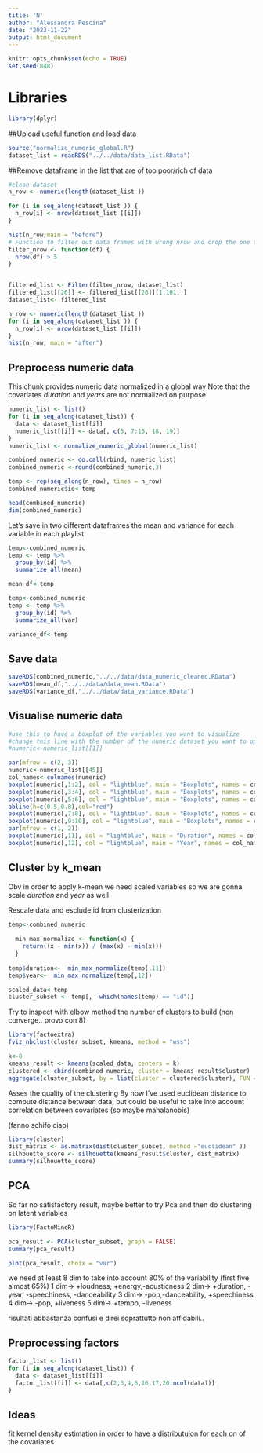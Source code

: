 ```yaml
---
title: 'N'
author: "Alessandra Pescina"
date: "2023-11-22"
output: html_document
---
```


```r
knitr::opts_chunk$set(echo = TRUE)
set.seed(848)
```
# Libraries
```r
library(dplyr)
```


##Upload useful function and load data
```r
source("normalize_numeric_global.R")
dataset_list = readRDS("../../data/data_list.RData")
```


##Remove dataframe in the list that are of too poor/rich of data
```r
#clean dataset
n_row <- numeric(length(dataset_list ))

for (i in seq_along(dataset_list )) {
  n_row[i] <- nrow(dataset_list [[i]])
}

hist(n_row,main = "before")
# Function to filter out data frames with wrong nrow and crop the one too long
filter_nrow <- function(df) {
  nrow(df) > 5
}


filtered_list <- Filter(filter_nrow, dataset_list)
filtered_list[[26]] <- filtered_list[[26]][1:101, ]
dataset_list<- filtered_list

n_row <- numeric(length(dataset_list ))
for (i in seq_along(dataset_list )) {
  n_row[i] <- nrow(dataset_list [[i]])
}
hist(n_row, main = "after")

```
## Preprocess numeric data
This chunk provides numeric data normalized in a global way
Note that the covariates *duration* and *years* are not normalized on purpose
```r

numeric_list <- list()
for (i in seq_along(dataset_list)) {
  data <- dataset_list[[i]]
  numeric_list[[i]] <- data[, c(5, 7:15, 18, 19)]
}
numeric_list <- normalize_numeric_global(numeric_list)

combined_numeric <- do.call(rbind, numeric_list)
combined_numeric <-round(combined_numeric,3)

temp <- rep(seq_along(n_row), times = n_row)
combined_numeric$id<-temp

head(combined_numeric)
dim(combined_numeric)
```
Let's save in two different dataframes the mean and variance  for each variable in each playlist


```r
temp<-combined_numeric
temp <- temp %>%
  group_by(id) %>%
  summarize_all(mean)

mean_df<-temp

temp<-combined_numeric
temp <- temp %>%
  group_by(id) %>%
  summarize_all(var)

variance_df<-temp

```

## Save data
```r
saveRDS(combined_numeric,"../../data/data_numeric_cleaned.RData")
saveRDS(mean_df,"../../data/data_mean.RData")
saveRDS(variance_df,"../../data/data_variance.RData")
```




## Visualise numeric data
```r
#use this to have a boxplot of the variables you want to visualize
#change this line with the number of the numeric dataset you want to open
#numeric<-numeric_list[[1]]

par(mfrow = c(2, 3))
numeric<-numeric_list[[45]]
col_names<-colnames(numeric)
boxplot(numeric[,1:2], col = "lightblue", main = "Boxplots", names = col_names[1:2], cex.axis = 0.5)
boxplot(numeric[,3:4], col = "lightblue", main = "Boxplots", names = col_names[3:4], cex.axis = 0.5)
boxplot(numeric[,5:6], col = "lightblue", main = "Boxplots", names = col_names[5:6], cex.axis = 0.5)
abline(h=c(0.5,0.8),col="red")
boxplot(numeric[,7:8], col = "lightblue", main = "Boxplots", names = col_names[7:8], cex.axis = 0.5)
boxplot(numeric[,9:10], col = "lightblue", main = "Boxplots", names = col_names[9:10], cex.axis = 0.5)
par(mfrow = c(1, 2))
boxplot(numeric[,11], col = "lightblue", main = "Duration", names = col_names[11], cex.axis = 0.5)
boxplot(numeric[,12], col = "lightblue", main = "Year", names = col_names[12], cex.axis = 0.5)

```


## Cluster by k_mean
Obv in order to apply k-mean we need scaled variables so we are gonna scale *duration* and *year* as well

Rescale data and esclude id from clusterization
```r
temp<-combined_numeric
  
  min_max_normalize <- function(x) {
    return((x - min(x)) / (max(x) - min(x)))
  }
  
temp$duration<-  min_max_normalize(temp[,11])
temp$year<-  min_max_normalize(temp[,12])

scaled_data<-temp
cluster_subset <- temp[, -which(names(temp) == "id")]
```

Try to inspect with elbow method the number of clusters to build
(non converge.. provo con 8)
```r
library(factoextra)
fviz_nbclust(cluster_subset, kmeans, method = "wss")
```

```r
k<-8
kmeans_result <- kmeans(scaled_data, centers = k)
clustered <- cbind(combined_numeric, cluster = kmeans_result$cluster)
aggregate(cluster_subset, by = list(cluster = clustered$cluster), FUN = mean)
```
Asses the quality of the clustering
By now I've used euclidean distance to compute distance between data, but could be useful
to take into account correlation between covariates (so maybe mahalanobis)

(fanno schifo ciao)
```r
library(cluster)
dist_matrix <- as.matrix(dist(cluster_subset, method ="euclidean" ))
silhouette_score <- silhouette(kmeans_result$cluster, dist_matrix)
summary(silhouette_score)
```
## PCA

So far no satisfactory result, maybe better to try Pca and then do clustering on latent variables

```r

library(FactoMineR)
```

```r

pca_result <- PCA(cluster_subset, graph = FALSE)
summary(pca_result)  

plot(pca_result, choix = "var") 

```
we need at least 8 dim to take into account 80% of the variability
(first five almost 65%)
1 dim-> +loudness, +energy,-acusticness
2 dim-> +duration, -year, -speechiness, -danceability
3 dim-> -pop,-danceability, +speechiness
4 dim-> -pop, +liveness
5 dim-> +tempo, -liveness

risultati abbastanza confusi e direi soprattutto non affidabili..


## Preprocessing factors

```r
factor_list <- list()
for (i in seq_along(dataset_list)) {
  data <- dataset_list[[i]]
  factor_list[[i]] <- data[,c(2,3,4,6,16,17,20:ncol(data))]
}

```

## Ideas
fit kernel density estimation in order to have a distributuion for each on of the covariates
